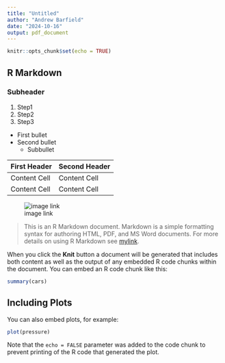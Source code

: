 ```yaml
---
title: "Untitled"
author: "Andrew Barfield"
date: "2024-10-16"
output: pdf_document
---
```


```r
knitr::opts_chunk$set(echo = TRUE)
```

## R Markdown
### Subheader


1. Step1
1. Step2
1. Step3

* First bullet
* Second bullet
  * Subbullet
  
First Header  | Second Header
------------- | -------------
Content Cell  | Content Cell
Content Cell  | Content Cell

![image link](img/rmarkdownflow.png)

>This is an R Markdown document. Markdown is a simple formatting syntax for authoring HTML, PDF, and MS Word documents. For more details on using R Markdown see [mylink](http://rmarkdown.rstudio.com).

When you click the **Knit** button a document will be generated that includes both content as well as the output of any embedded R code chunks within the document. You can embed an R code chunk like this:

```r
summary(cars)
```

## Including Plots

You can also embed plots, for example:

```r
plot(pressure)
```

Note that the `echo = FALSE` parameter was added to the code chunk to prevent printing of the R code that generated the plot.

